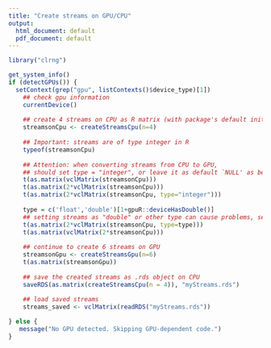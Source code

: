 ```yaml
---
title: "Create streams on GPU/CPU"
output:
  html_document: default
  pdf_document: default
---
```

<!--
%\VignetteEngine{knitr::knitr}
%\VignetteIndexEntry{Create streams}
-->

```r
library("clrng")
```

```r
get_system_info()
if (detectGPUs()) {
  setContext(grep("gpu", listContexts()$device_type)[1])
    ## check gpu information
    currentDevice()
    
    ## create 4 streams on CPU as R matrix (with package's default initial seed)
    streamsonCpu <- createStreamsCpu(n=4)
    
    ## Important: streams are of type integer in R
    typeof(streamsonCpu) 
    
    ## Attention: when converting streams from CPU to GPU, 
    ## should set type = "integer", or leave it as default `NULL' as below
    t(as.matrix(vclMatrix(streamsonCpu)))
    t(as.matrix(2*vclMatrix(streamsonCpu)))
    t(as.matrix(2*vclMatrix(streamsonCpu, type="integer"))) 
    
    type = c('float','double')[1+gpuR::deviceHasDouble()]
    ## setting streams as "double" or other type can cause problems, see the following 
    t(as.matrix(2*vclMatrix(streamsonCpu, type=type))) 
    t(as.matrix(vclMatrix(2*streamsonCpu)))
    
    ## continue to create 6 streams on GPU
    streamsonGpu <- createStreamsGpu(n=6)
    t(as.matrix(streamsonGpu))
    
    ## save the created streams as .rds object on CPU 
    saveRDS(as.matrix(createStreamsCpu(n = 4)), "myStreams.rds")
    
    ## load saved streams
    streams_saved <- vclMatrix(readRDS("myStreams.rds"))

} else {
   message("No GPU detected. Skipping GPU-dependent code.")
}
```







